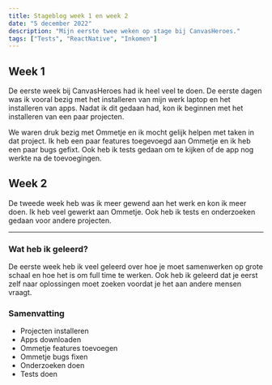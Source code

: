 ```yaml
---
title: Stageblog week 1 en week 2
date: "5 december 2022"
description: "Mijn eerste twee weken op stage bij CanvasHeroes."
tags: ["Tests", "ReactNative", "Inkomen"]
---
```


## Week 1

De eerste week bij CanvasHeroes had ik heel veel te doen. De eerste dagen was ik vooral bezig met het installeren van mijn werk laptop en het installeren van apps. Nadat ik dit gedaan had, kon ik beginnen met het installeren van een paar projecten.

We waren druk bezig met Ommetje en ik mocht gelijk helpen met taken in dat project. Ik heb een paar features toegevoegd aan Ommetje en ik heb een paar bugs gefixt. Ook heb ik tests gedaan om te kijken of de app nog werkte na de toevoegingen.

## Week 2

De tweede week heb was ik meer gewend aan het werk en kon ik meer doen. Ik heb veel gewerkt aan Ommetje. Ook heb ik tests en onderzoeken gedaan voor andere projecten.

---

### Wat heb ik geleerd?

De eerste week heb ik veel geleerd over hoe je moet samenwerken op grote schaal en hoe het is om full time te werken. Ook heb ik geleerd dat je eerst zelf naar oplossingen moet zoeken voordat je het aan andere mensen vraagt.

### Samenvatting

- Projecten installeren
- Apps downloaden
- Ommetje features toevoegen
- Ommetje bugs fixen
- Onderzoeken doen
- Tests doen
